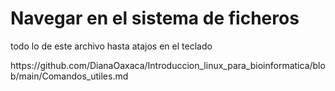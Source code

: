 # Navegar en el sistema de ficheros

todo lo de este archivo hasta atajos en el teclado

https://github.com/DianaOaxaca/Introduccion_linux_para_bioinformatica/blob/main/Comandos_utiles.md

